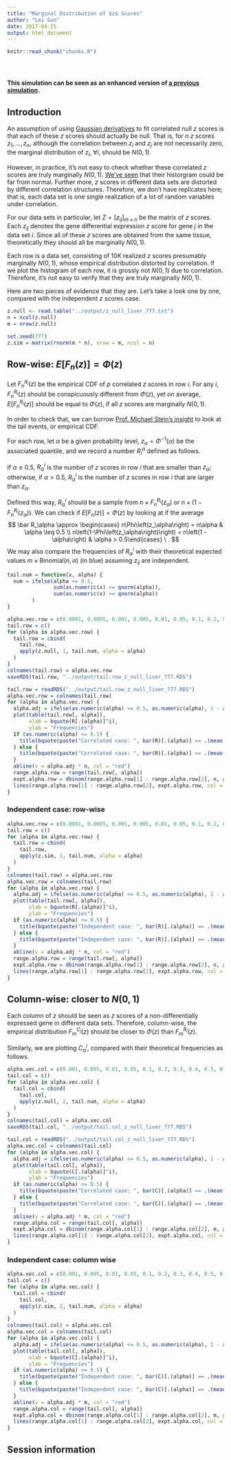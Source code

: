 ```yaml
---
title: "Marginal Distribution of $z$ Scores"
author: "Lei Sun"
date: 2017-04-25
output: html_document
---
```


<!-- The file analysis/chunks.R contains chunks that define default settings
shared across the workflowr files. -->
```r
knitr::read_chunk("chunks.R")
```

<!-- Update knitr chunk options -->
```r
```

<!-- Insert the date the file was last updated -->
```r
```

<!-- Insert the code version (Git commit SHA1) if Git repository exists and R
 package git2r is installed -->
```r
```

<!-- Add your analysis here -->

**This simulation can be seen as an enhanced version of [a previous simulation](ExtremeOccurrence.html).**

## Introduction

An assumption of using [Gaussian derivatives](gaussian_derivatives.html) to fit correlated null $z$ scores is that each of these $z$ scores should actually be null.  That is, for $n$ $z$ scores $z_1, \ldots, z_n$, although the correlation between $z_i$ and $z_j$ are not necessarily zero, the marginal distribution of $z_i$, $\forall i$, should be $N\left(0, 1\right)$.

However, in practice, it's not easy to check whether these correlated $z$ scores are truly marginally $N\left(0, 1\right)$.  [We've seen](correlated_z.html) that their historgram could be far from normal.  Further more, $z$ scores in different data sets are distorted by different correlation structures.  Therefore, we don't have replicates here; that is, each data set is one single realization of a lot of random variables under correlation.

For our data sets in particular, let $Z = \left[z_{ij}\right]_{m \times n}$ be the matrix of $z$ scores.  Each $z_{ij}$ denotes the gene differential expression $z$ score for gene $j$ in the data set $i$.  Since all of these $z$ scores are obtained from the same tissue, theoretically they should all be marginally $N\left(0, 1\right)$.

Each row is a data set, consisting of $10K$ realized $z$ scores presumably marginally $N\left(0, 1\right)$, whose empirical distribution distorted by correlation.  If we plot the histogram of each row, it is grossly not $N\left(0, 1\right)$ due to correlation.  Therefore, it's not easy to verify that they are truly marginally $N\left(0, 1\right)$.

Here are two pieces of evidence that they are.  Let's take a look one by one, compared with the independent $z$ scores case.

```r
z.null <- read.table("../output/z_null_liver_777.txt")
n = ncol(z.null)
m = nrow(z.null)
```

```r
set.seed(777)
z.sim = matrix(rnorm(m * n), nrow = m, ncol = n)
```

## Row-wise: $E\left[F_n\left(z\right)\right] = \Phi\left(z\right)$

Let $F_n^{R_i}\left(z\right)$ be the empirical CDF of $p$ correlated $z$ scores in row $i$.  For any $i$, $F_n^{R_i}\left(z\right)$ should be conspicuously different from $\Phi\left(z\right)$, yet on average, $E\left[F_n^{R_i}\left(z\right)\right]$ should be equal to $\Phi\left(z\right)$, if all $z$ scores are marginally $N\left(0, 1\right)$.

In order to check that, we can borrow [Prof. Michael Stein's insight](index.html) to look at the tail events, or empirical CDF.

For each row, let $\alpha$ be a given probability level, $z_\alpha  = \Phi^{-1}\left(\alpha\right)$ be the associated quantile, and we record a number $R_i^\alpha$ defined as follows.

If $\alpha \leq 0.5$, $R_\alpha^i$ is the number of $z$ scores in row $i$ that are smaller than $z_\alpha$; otherwise, if $\alpha > 0.5$, $R_\alpha^i$ is the number of $z$ scores in row $i$ that are larger than $z_\alpha$.

Defined this way, $R_\alpha^i$ should be a sample from $n \times F_n^{R_i}\left(z_\alpha\right)$ or $n \times \left(1- F_n^{R_i}\left(z_\alpha\right)\right)$.  We can check if $E\left[F_n\left(z\right)\right] = \Phi\left(z\right)$ by looking at if the average
$$
\bar R_\alpha \approx \begin{cases} n\Phi\left(z_\alpha\right) = n\alpha & \alpha \leq 0.5 \\ n\left(1-\Phi\left(z_\alpha\right)\right) = n\left(1 - \alpha\right) & \alpha > 0.5\end{cases} \ .
$$
We may also compare the frequencies of $R_\alpha^i$ with their theoretical expected values $m \times \text{Binomial}\left(n, \alpha\right)$ (in blue) assuming $z_{ij}$ are independent.

```r
tail.num = function(x, alpha) {
  num = ifelse(alpha <= 0.5,
               sum(as.numeric(x) <= qnorm(alpha)),
               sum(as.numeric(x) >= qnorm(alpha))
        ) 
}
```

```r
alpha.vec.row = c(0.0001, 0.0005, 0.001, 0.005, 0.01, 0.05, 0.1, 0.2, 0.3, 0.4, 0.5, 0.6, 0.7, 0.8, 0.9, 0.95, 0.99, 0.995, 0.999, 0.9995, 0.9999)
tail.row = c()
for (alpha in alpha.vec.row) {
  tail.row = cbind(
    tail.row,
    apply(z.null, 1, tail.num, alpha = alpha)
  )
}
colnames(tail.row) = alpha.vec.row
saveRDS(tail.row, "../output/tail.row_z_null_liver_777.RDS")
```

```r
tail.row = readRDS("../output/tail.row_z_null_liver_777.RDS")
alpha.vec.row = colnames(tail.row)
for (alpha in alpha.vec.row) {
  alpha.adj = ifelse(as.numeric(alpha) <= 0.5, as.numeric(alpha), 1 - as.numeric(alpha))
  plot(table(tail.row[, alpha]),
       xlab = bquote(R[.(alpha)]^i),
       ylab = "Frequencies")
  if (as.numeric(alpha) <= 0.5) {
    title(bquote(paste("Correlated case: ", bar(R)[.(alpha)] == .(mean(tail.row[, alpha])), ", ", n %*% alpha == .(n * as.numeric(alpha)))))
  } else {
    title(bquote(paste("Correlated case: ", bar(R)[.(alpha)] == .(mean(tail.row[, alpha])), ", ", n %*% (1 - alpha) == .(n * (1 - as.numeric(alpha))))))
  }
  abline(v = alpha.adj * n, col = "red")
  range.alpha.row = range(tail.row[, alpha])
  expt.alpha.row = dbinom(range.alpha.row[1] : range.alpha.row[2], n, prob = alpha.adj) * m
  lines(range.alpha.row[1] : range.alpha.row[2], expt.alpha.row, col = "blue")
}
```

### Independent case: row-wise

```r
alpha.vec.row = c(0.0001, 0.0005, 0.001, 0.005, 0.01, 0.05, 0.1, 0.2, 0.3, 0.4, 0.5, 0.6, 0.7, 0.8, 0.9, 0.95, 0.99, 0.995, 0.999, 0.9995, 0.9999)
tail.row = c()
for (alpha in alpha.vec.row) {
  tail.row = cbind(
    tail.row,
    apply(z.sim, 1, tail.num, alpha = alpha)
  )
}
colnames(tail.row) = alpha.vec.row
alpha.vec.row = colnames(tail.row)
for (alpha in alpha.vec.row) {
  alpha.adj = ifelse(as.numeric(alpha) <= 0.5, as.numeric(alpha), 1 - as.numeric(alpha))
  plot(table(tail.row[, alpha]),
       xlab = bquote(R[.(alpha)]^i),
       ylab = "Frequencies")
  if (as.numeric(alpha) <= 0.5) {
    title(bquote(paste("Independent case: ", bar(R)[.(alpha)] == .(mean(tail.row[, alpha])), ", ", n %*% alpha == .(n * as.numeric(alpha)))))
  } else {
    title(bquote(paste("Independent case: ", bar(R)[.(alpha)] == .(mean(tail.row[, alpha])), ", ", n %*% (1 - alpha) == .(n * (1 - as.numeric(alpha))))))
  }
  abline(v = alpha.adj * n, col = "red")
  range.alpha.row = range(tail.row[, alpha])
  expt.alpha.row = dbinom(range.alpha.row[1] : range.alpha.row[2], n, prob = alpha.adj) * m
  lines(range.alpha.row[1] : range.alpha.row[2], expt.alpha.row, col = "blue")
}
```

## Column-wise: closer to $N\left(0, 1\right)$

Each column of $z$ should be seen as $z$ scores of a non-differentially expressed gene in different data sets.  Therefore, column-wise, the empirical distribution $F_m^{C_j}\left(z\right)$ should be closer to $\Phi\left(z\right)$ than $F_m^{R_i}\left(z\right)$.

Similarly, we are plotting $C_\alpha^i$, compared with their theoretical frequencies as follows.

```r
alpha.vec.col = c(0.001, 0.005, 0.01, 0.05, 0.1, 0.2, 0.3, 0.4, 0.5, 0.6, 0.7, 0.8, 0.9, 0.95, 0.99, 0.995, 0.999)
tail.col = c()
for (alpha in alpha.vec.col) {
  tail.col = cbind(
    tail.col,
    apply(z.null, 2, tail.num, alpha = alpha)
  )
}
colnames(tail.col) = alpha.vec.col
saveRDS(tail.col, "../output/tail.col_z_null_liver_777.RDS")
```

```r
tail.col = readRDS("../output/tail.col_z_null_liver_777.RDS")
alpha.vec.col = colnames(tail.col)
for (alpha in alpha.vec.col) {
  alpha.adj = ifelse(as.numeric(alpha) <= 0.5, as.numeric(alpha), 1 - as.numeric(alpha))
  plot(table(tail.col[, alpha]),
       xlab = bquote(C[.(alpha)]^i),
       ylab = "Frequencies")
  if (as.numeric(alpha) <= 0.5) {
    title(bquote(paste("Correlated case: ", bar(C)[.(alpha)] == .(mean(tail.col[, alpha])), ", ", m %*% alpha == .(m * as.numeric(alpha)))))
  } else {
    title(bquote(paste("Correlated case: ", bar(C)[.(alpha)] == .(mean(tail.col[, alpha])), ", ", m %*% (1 - alpha) == .(m * (1 - as.numeric(alpha))))))
  }
  abline(v = alpha.adj * m, col = "red")
  range.alpha.col = range(tail.col[, alpha])
  expt.alpha.col = dbinom(range.alpha.col[1] : range.alpha.col[2], m, prob = alpha.adj) * n
  lines(range.alpha.col[1] : range.alpha.col[2], expt.alpha.col, col = "blue")
}
```

### Independent case: column wise

```r
alpha.vec.col = c(0.001, 0.005, 0.01, 0.05, 0.1, 0.2, 0.3, 0.4, 0.5, 0.6, 0.7, 0.8, 0.9, 0.95, 0.99, 0.995, 0.999)
tail.col = c()
for (alpha in alpha.vec.col) {
  tail.col = cbind(
    tail.col,
    apply(z.sim, 2, tail.num, alpha = alpha)
  )
}
colnames(tail.col) = alpha.vec.col
alpha.vec.col = colnames(tail.col)
for (alpha in alpha.vec.col) {
  alpha.adj = ifelse(as.numeric(alpha) <= 0.5, as.numeric(alpha), 1 - as.numeric(alpha))
  plot(table(tail.col[, alpha]),
       xlab = bquote(C[.(alpha)]^i),
       ylab = "Frequencies")
  if (as.numeric(alpha) <= 0.5) {
    title(bquote(paste("Independent case: ", bar(C)[.(alpha)] == .(mean(tail.col[, alpha])), ", ", m %*% alpha == .(m * as.numeric(alpha)))))
  } else {
    title(bquote(paste("Independent case: ", bar(C)[.(alpha)] == .(mean(tail.col[, alpha])), ", ", m %*% (1 - alpha) == .(m * (1 - as.numeric(alpha))))))
  }
  abline(v = alpha.adj * m, col = "red")
  range.alpha.col = range(tail.col[, alpha])
  expt.alpha.col = dbinom(range.alpha.col[1] : range.alpha.col[2], m, prob = alpha.adj) * n
  lines(range.alpha.col[1] : range.alpha.col[2], expt.alpha.col, col = "blue")
}
```



## Session information

<!-- Insert the session information into the document -->
```r
```
